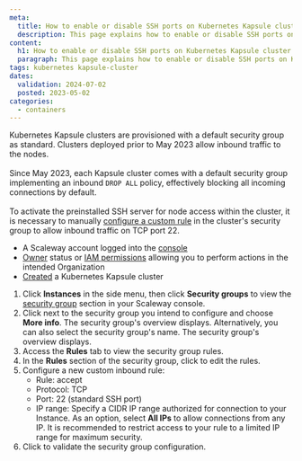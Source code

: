 ```yaml
---
meta:
  title: How to enable or disable SSH ports on Kubernetes Kapsule cluster nodes
  description: This page explains how to enable or disable SSH ports on Kubernetes Kapsule cluster nodes.
content:
  h1: How to enable or disable SSH ports on Kubernetes Kapsule cluster nodes
  paragraph: This page explains how to enable or disable SSH ports on Kubernetes Kapsule cluster nodes.
tags: kubernetes kapsule-cluster
dates:
  validation: 2024-07-02
  posted: 2023-05-02
categories:
  - containers
---
```


Kubernetes Kapsule clusters are provisioned with a default security group as standard. Clusters deployed prior to May 2023 allow inbound traffic to the nodes.<br /><br />
Since May 2023, each Kapsule cluster comes with a default security group implementing an inbound `DROP ALL` policy, effectively blocking all incoming connections by default.<br /><br />
To activate the preinstalled SSH server for node access within the cluster, it is necessary to manually [configure a custom rule](/compute/instances/how-to/use-security-groups/#how-to-edit-a-security-group) in the cluster's security group to allow inbound traffic on TCP port 22.

<Macro id="requirements" />

- A Scaleway account logged into the [console](https://console.scaleway.com)
- [Owner](/identity-and-access-management/iam/concepts/#owner) status or [IAM permissions](/identity-and-access-management/iam/concepts/#permission) allowing you to perform actions in the intended Organization
- [Created](/containers/kubernetes/how-to/create-cluster) a Kubernetes Kapsule cluster

1. Click **Instances** in the side menu, then click **Security groups** to view the [security group](https://console.scaleway.com/instance/security-groups) section in your Scaleway console.
2. Click <Icon name="more"/> next to the security group you intend to configure and choose **More info**. The security group's overview displays.
    <Message type="tip">
      Alternatively, you can also select the security group's name. The security group's overview displays.
    </Message>
3. Access the **Rules** tab to view the security group rules.
4. In the **Rules** section of the security group, click <Icon name="edit" /> to edit the rules.
5. Configure a new custom inbound rule:
    * Rule: accept
    * Protocol: TCP
    * Port: 22 (standard SSH port)
    * IP range: Specify a CIDR IP range authorized for connection to your Instance. As an option, select **All IPs** to allow connections from any IP. It is recommended to restrict access to your rule to a limited IP range for maximum security.
6. Click <Icon name="validate" /> to validate the security group configuration.


